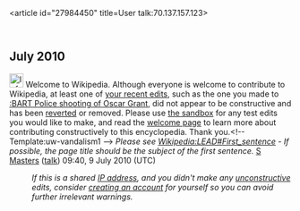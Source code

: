 <article id="27984450" title=User talk:70.137.157.123>
	<talkpage id="27984450" title="User talk:70.137.157.123">
== July 2010 ==
[[File:Information.svg|25px|alt=]] Welcome to Wikipedia. Although everyone is welcome to contribute to Wikipedia, at least one of [[Special:Contributions/70.137.157.123|your recent edits]], such as the one you made to [[:BART Police shooting of Oscar Grant]], did not appear to be constructive and has been [[Help:Reverting|reverted]] or removed. Please use [[Wikipedia:Sandbox|the sandbox]] for any test edits you would like to make, and read the [[Wikipedia:Welcoming committee/Welcome to Wikipedia|welcome page]] to learn more about contributing constructively to this encyclopedia. Thank you.&lt;!-- Template:uw-vandalism1 --&gt; ''Please see [[Wikipedia:LEAD#First_sentence]] - If possible, the page title should be the subject of the first sentence.'' [[User:SMasters|S Masters]] ([[User talk:SMasters|talk]]) 09:40, 9 July 2010 (UTC)
:''If this is a shared [[IP address]], and you didn't make any [[Wikipedia:vandalism|unconstructive]] edits, consider [[Wikipedia:Why create an account?|creating an account]] for yourself so you can avoid further irrelevant warnings.''
	</talkpage>
</article>